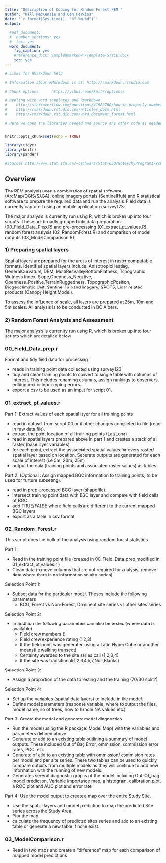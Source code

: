 ```yaml
---
title: "Description of Coding for Random Forest PEM "
author: "Will MacKenzie and Gen Perkins"
date: '`r format(Sys.time(), "%Y-%m-%d")`'
output:

  #pdf_document:
  #  number_sections: yes
  #  toc: yes
  word_document:
    fig_caption: yes
    #reference_docx: SampleRmarkdown-Template-STYLE.docx
    toc: yes
---
```



```r

# Links for RMarkdown help

# Information about RMarkdown is at: http://rmarkdown.rstudio.com

# Chunk options      https://yihui.name/knitr/options/

# Dealing with word templates and Rmarkdown
#    http://stackoverflow.com/questions/41982700/how-to-properly-number-headings-in-word-from-a-rmarkdown-document
#    http://rmarkdown.rstudio.com/articles_docx.html   
#    http://rmarkdown.rstudio.com/word_document_format.html

# Here we open the libraries needed and source any other code as needed


knitr::opts_chunk$set(echo = TRUE)

library(tidyr)
library(knitr)
library(pander)

#source('http://www.stat.sfu.ca/~cschwarz/Stat-650/Notes/MyPrograms/schwarz.functions.r')


```

## Overview 

The PEM analysis uses a combination of spatial software (ArcMap/QGIS/SAGA), online imagery portals (SentinelHub) and R statistical software to prepare the required data and run the analysis. Field data is currently captured using an mobile application (survey123)

The major analysis is currenlty run using R, which is broken up into four scripts. These are broadly grouped into data preparation (00_Field_Data_Prep.R) and pre-processsing (01_extract_pt_values.R), random forest analysis (02_RandomForest.R) and comparison of model outputs (03_ModelComparison.R). 


### 1) Preparing spatial layers 

Spatial layers are prepared for the areas of interest in raster compatable formats. Identified spatial layers include: AnisotropicHeating, GeneralCurvature, DEM,  MultiResValleyBottomFlatness, Topographic Wetness Index, Slope,Openness_Negative,
Openness_Positive,TerrainRuggedness, TopographicPosition, Biogeoclimatic.Unit, Sentinel 16 band imagery, SPOT5, Lidar related products (Canopy Height Model). 

To assess the influence of scale, all layers are prepared at 25m, 10m and 5m scales. All analysis is to be conducted in BC Albers.



### 2) Random Forest Analysis and Assessment 

The major analysis is currenlty run using R, which is broken up into four scripts which are detailed below


### 00_Field_Data_prep.r 
Format and tidy field data for processing 

- reads in training point data collected using survey123 
- tidy and clean training points to convert to single table with columns of interest. This includes renaming columns, assign rankings to observers, editing text or input typing errors. 
- export a csv to be used as an imput for script 01. 


### 01_extract_pt_values.r

Part 1: Extract values of each spatial layer for all training points 

- read in dataset from script 00 or if other changes completed to file (read in raw data file). 
- extract the point location of all training points (Lat/Long) 
- read in spatial layers prepared above in part 1 and creates a stack of all raster (base layer variables) 
- for each point, extract the asssociated spatial values for every raster/ spatial layer based on location. Seperate outputs are generated for each scale of interest (i.e 5m, 20m, 25m)
- output the data (training points and associated raster values) as tables. 

Part 2: (Optional : Assign mapped BGC information to training points; to be used for furture subseting). 

- read in prep-processed BCG layer (shapefile).
- intersect training point data with BGC layer and compare with field calls of BGC. 
- add TRUE/FALSE where field calls are different to the current mapped BGC layers
- export as a table in csv format 


### 02_Random_Forest.r
This script does the bulk of the analysis using random forest statistics. 

Part 1: 

- Read in the training point file (created in 00_Field_Data_prep,modified in 01_extract_pt_values.r )
- Clean data (remove columns that are not required for analysis, remove data where there is no information on site series)

Selection Point 1: 

- Subset data for the particular model. Theses include the following parameters 
    - BCG, Forest vs Non-Forest, Dominent site series vs other sites series
  
Selection Point 2: 

- In addition the following parameters can also be tested (where data is available) 
    - Field crew members () 
    - Field crew experience rating (1,2,3)
    - If the field point was generated using a Latin Hyper Cube or another means(i.e walking transect) 
    - Certainty awarded to the site series call  (1,2,3,4) 
    - If the site was transitional(1,2,3,4,5,7,Null,Blanks)
    
Selection Point 3:

- Assign a proportion of the data to testing and the training (70/30 split?)

Selection Point 4: 

- Set up the variables (spatial data layers) to include in the model. 
- Define model parameters (response variable, where to output the files, model name, no of trees, how to handle NA values etc.)


Part 3: Create the model and generate model diagnostics

- Run the model (using the R package: Model Map) with the variables and parameters defined above. 
- Generate or add to an existing table outlining a summary of model outputs. These included Out of Bag Error, ommission, commission error rates, PCC. etc. 
- Generate of add to an existing table with ommission/ commision rates per model and per site series. 
These two tables can be used to quickly compare outputs from multiple models as they will continue to add new information with the running of new models. 
- Generates several diagnostic graphs of the model including Out-Of_bag model prediction,  Variable importance map, a histogram, calibration plot, a ROC plot and AUC plot and error rate


Part 4: Use the model output to create a map over the entire Study Site. 

- Use the spatial layers and model prediction to map the predicted Site series across the Study Area.
- Plot the map 
- calculate the frequency of predicted sites series and add to an existing table or generate a new table if none exist. 


### 03_ModelComparison.r

- Read in two maps and create a "difference" map for each comparison of mapped model predictions 


